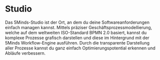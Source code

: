# Studio

Das 5Minds-Studio ist der Ort, an dem du deine Softwareanforderungen einfach managen kannst. Mittels präziser Geschäftsprozessmodellierung,
welche auf dem weltweiten ISO-Standard BPMN 2.0 basiert, kannst du komplexe Prozesse grafisch darstellen und diese im Hintergrund mit der 5Minds Workflow-Engine ausführen.
Durch die transparente Darstellung aller Prozesse kannst du ganz einfach Optimierungspotential erkennen und Abläufe verbessern.
